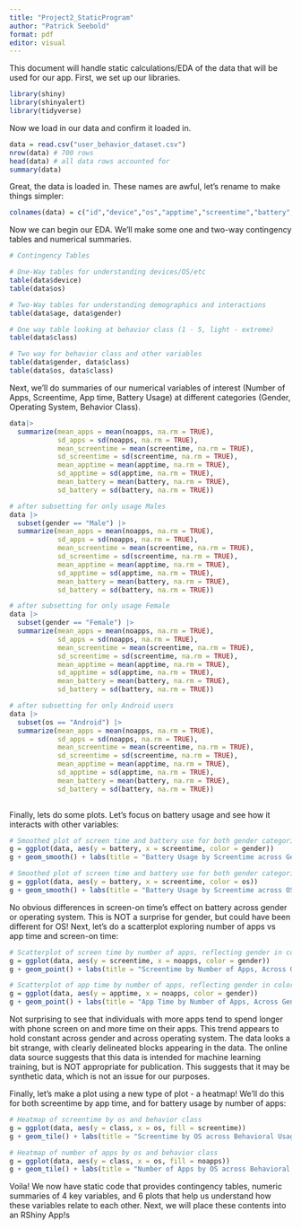 ```yaml
---
title: "Project2_StaticProgram"
author: "Patrick Seebold"
format: pdf
editor: visual
---
```


This document will handle static calculations/EDA of the data that will be used for our app. First, we set up our libraries.

```r
library(shiny)
library(shinyalert)
library(tidyverse)
```

Now we load in our data and confirm it loaded in.

```r
data = read.csv("user_behavior_dataset.csv")
nrow(data) # 700 rows
head(data) # all data rows accounted for
summary(data)

```

Great, the data is loaded in. These names are awful, let's rename to make things simpler:

```r
colnames(data) = c("id","device","os","apptime","screentime","battery","noapps","datause","age","gender","class")
```

Now we can begin our EDA. We'll make some one and two-way contingency tables and numerical summaries.

```r
# Contingency Tables

# One-Way tables for understanding devices/OS/etc
table(data$device)
table(data$os)

# Two-Way tables for understanding demographics and interactions
table(data$age, data$gender) 

# One way table looking at behavior class (1 - 5, light - extreme)
table(data$class)

# Two way for behavior class and other variables
table(data$gender, data$class)
table(data$os, data$class)
```

Next, we'll do summaries of our numerical variables of interest (Number of Apps, Screentime, App time, Battery Usage) at different categories (Gender, Operating System, Behavior Class).

```r
data|>
  summarize(mean_apps = mean(noapps, na.rm = TRUE),
            sd_apps = sd(noapps, na.rm = TRUE),
            mean_screentime = mean(screentime, na.rm = TRUE),
            sd_screentime = sd(screentime, na.rm = TRUE),
            mean_apptime = mean(apptime, na.rm = TRUE),
            sd_apptime = sd(apptime, na.rm = TRUE),
            mean_battery = mean(battery, na.rm = TRUE),
            sd_battery = sd(battery, na.rm = TRUE))

# after subsetting for only usage Males
data |>
  subset(gender == "Male") |>
  summarize(mean_apps = mean(noapps, na.rm = TRUE),
            sd_apps = sd(noapps, na.rm = TRUE),
            mean_screentime = mean(screentime, na.rm = TRUE),
            sd_screentime = sd(screentime, na.rm = TRUE),
            mean_apptime = mean(apptime, na.rm = TRUE),
            sd_apptime = sd(apptime, na.rm = TRUE),
            mean_battery = mean(battery, na.rm = TRUE),
            sd_battery = sd(battery, na.rm = TRUE))

# after subsetting for only usage Female
data |>
  subset(gender == "Female") |>
  summarize(mean_apps = mean(noapps, na.rm = TRUE),
            sd_apps = sd(noapps, na.rm = TRUE),
            mean_screentime = mean(screentime, na.rm = TRUE),
            sd_screentime = sd(screentime, na.rm = TRUE),
            mean_apptime = mean(apptime, na.rm = TRUE),
            sd_apptime = sd(apptime, na.rm = TRUE),
            mean_battery = mean(battery, na.rm = TRUE),
            sd_battery = sd(battery, na.rm = TRUE))

# after subsetting for only Android users
data |>
  subset(os == "Android") |>
  summarize(mean_apps = mean(noapps, na.rm = TRUE),
            sd_apps = sd(noapps, na.rm = TRUE),
            mean_screentime = mean(screentime, na.rm = TRUE),
            sd_screentime = sd(screentime, na.rm = TRUE),
            mean_apptime = mean(apptime, na.rm = TRUE),
            sd_apptime = sd(apptime, na.rm = TRUE),
            mean_battery = mean(battery, na.rm = TRUE),
            sd_battery = sd(battery, na.rm = TRUE))
            
```

Finally, lets do some plots. Let's focus on battery usage and see how it interacts with other variables:

```r
# Smoothed plot of screen time and battery use for both gender categories
g = ggplot(data, aes(y = battery, x = screentime, color = gender))
g + geom_smooth() + labs(title = "Battery Usage by Screentime across Gender", x = "Daily Screentime in Hours", y = "Daily Battery Drain in mAh")

# Smoothed plot of screen time and battery use for both gender categories
g = ggplot(data, aes(y = battery, x = screentime, color = os))
g + geom_smooth() + labs(title = "Battery Usage by Screentime across OS", x = "Daily Screentime in Hours", y = "Daily Battery Drain in mAh")

```

No obvious differences in screen-on time's effect on battery across gender or operating system. This is NOT a surprise for gender, but could have been different for OS! Next, let's do a scatterplot exploring number of apps vs app time and screen-on time:

```r
# Scatterplot of screen time by number of apps, reflecting gender in color and os by facet wrap
g = ggplot(data, aes(y = screentime, x = noapps, color = gender))
g + geom_point() + labs(title = "Screentime by Number of Apps, Across Gender", x = "Number of Apps", y = "Daily Screentime in Hours") + facet_wrap(~os)

# Scatterplot of app time by number of apps, reflecting gender in color and os by facet wrap
g = ggplot(data, aes(y = apptime, x = noapps, color = gender))
g + geom_point() + labs(title = "App Time by Number of Apps, Across Gender", x = "Number of Apps", y = "Daily App Usage in Hours") + facet_wrap(~os)
```

Not surprising to see that individuals with more apps tend to spend longer with phone screen on and more time on their apps. This trend appears to hold constant across gender and across operating system. The data looks a bit strange, with clearly delineated blocks appearing in the data. The online data source suggests that this data is intended for machine learning training, but is NOT appropriate for publication. This suggests that it may be synthetic data, which is not an issue for our purposes.

Finally, let's make a plot using a new type of plot - a heatmap! We'll do this for both screentime by app time, and for battery usage by number of apps:

```r
# Heatmap of screentime by os and behavior class
g = ggplot(data, aes(y = class, x = os, fill = screentime))
g + geom_tile() + labs(title = "Screentime by OS across Behavioral Usage Class", x = "Operating System", y = "Usage Class (1 = low, 5 = high)", fill = "Screentime in Hours")

# Heatmap of number of apps by os and behavior class
g = ggplot(data, aes(y = class, x = os, fill = noapps))
g + geom_tile() + labs(title = "Number of Apps by OS across Behavioral Usage Class", x = "Operating System", y = "Usage Class (1 = low, 5 = high)", fill = "# of Apps")
```

Voila! We now have static code that provides contingency tables, numeric summaries of 4 key variables, and 6 plots that help us understand how these variables relate to each other. Next, we will place these contents into an RShiny App!s
